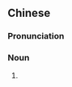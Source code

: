 ==Chinese==
{{zh-forms|type=21}}

===Pronunciation===
{{zh-pron
|m=fúshuǐluó
|c=fau4 seoi2 lo4-2
|cat=n
}}

===Noun===
{{zh-noun}}

# {{zh-alt-name|福壽螺}}